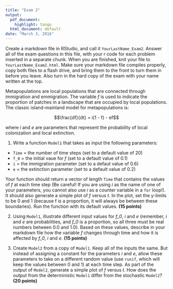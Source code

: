```yaml
---
title: "Exam 2"
output:
  pdf_document:
    highlight: tango
  html_document: default
date: "March 3, 2016"
---
```


Create a markdown file in RStudio, and call it `YourLastName_Exam2`. Answer all of the exam questions in this file, with your r code for each problem inserted in a separate chunk. When you are finished, knit your file to `YourLastName_Exam2.html`. Make sure your markdown file compiles properly, copy both files to a flash drive, and bring them to the front to turn them in before you leave. Also turn in the hard copy of the exam with your name written at the top.

Metapopulations are local populations that are connected through immigration and emmigration. The variable *f* is used to indicate the proportion of patches in a landscape that are occupied by local populations. The classic island-mainland model for metapopulations is:

$$\frac{df}{dt} = i(1 - f) - ef$$

where *i* and *e* are parameters that represent the probability of local colonization and local extinction.

1. Write a function `Model1` that takes as input the following parameters:
- `Time` = the number of time steps (set to a default value of 20)
- `f_0` = the initial vaue for *f* (set to a default value of 0.1)
- `i` = the immigration parameter (set to a defaut value of 0.6)
- `e` = the extinction parameter (set to a default value of 0.2)

Your function should return a vector of length `Time` that contains the values of *f* at each time step (Be careful! If you are using *i* as the name of one of your parameters, you cannot also use *i* as a counter variable in a `for` loop!). It should also generate a simple plot of *f* versus *t*. In the plot, set the y-limits to be 0 and 1 (because f is a proportion, it will always be between these boundaries). Run the function with its default values.  **(15 points)**


2. Using `Model1`, illustrate different input values for *f_0*,  *i* and *e* (remember, *i* and *e* are probabilities, and *f_0* is a proportion, so all three must be real numbers between 0.0 and 1.0). Based on these values, describe in your markdown file how the variable *f* changes through time and how it is affected by *f_0*, *i* and *e*.  **(15 points)**

3. Create `Model2` from a copy of `Model1`. Keep all of the inputs the same. But instead of assigning a constant for the parameters *i* and *e*, allow these parameters to take on a different random value (use `runif`, which will keep the values between 0 and 1) at each time step. As part of the output of `Model2`, generate a simple plot of *f* versus *t*. How does the output from the deterministic `Model1` differ from the stochastic `Model2`? **(20 points)**

